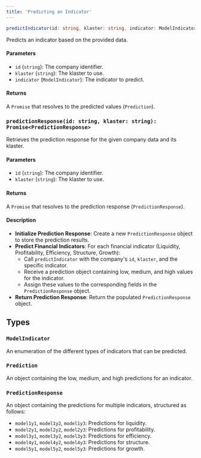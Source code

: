 ```yaml
---
title: 'Predicting an Indicator'
---
```


```typescript
predictIndicator(id: string, klaster: string, indicator: ModelIndicator): Promise<Prediction>
```

Predicts an indicator based on the provided data.

#### Parameters

- `id` (`string`): The company identifier.
- `klaster` (`string`): The klaster to use.
- `indicator` (`ModelIndicator`): The indicator to predict.

#### Returns

A `Promise` that resolves to the predicted values (`Prediction`).

### `predictionResponse(id: string, klaster: string): Promise<PredictionResponse>`

Retrieves the prediction response for the given company data and its klaster.

#### Parameters

- `id` (`string`): The company identifier.
- `klaster` (`string`): The klaster to use.

#### Returns

A `Promise` that resolves to the prediction response (`PredictionResponse`).

#### Description

- **Initialize Prediction Response**: Create a new `PredictionResponse` object to store the prediction results.
- **Predict Financial Indicators**: For each financial indicator (Liquidity, Profitability, Efficiency, Structure, Growth):
  - Call `predictIndicator` with the company's `id`, `klaster`, and the specific indicator.
  - Receive a prediction object containing low, medium, and high values for the indicator.
  - Assign these values to the corresponding fields in the `PredictionResponse` object.
- **Return Prediction Response**: Return the populated `PredictionResponse` object.

## Types

### `ModelIndicator`

An enumeration of the different types of indicators that can be predicted.

### `Prediction`

An object containing the low, medium, and high predictions for an indicator.

### `PredictionResponse`

An object containing the predictions for multiple indicators, structured as follows:

- `model1y1`, `model1y2`, `model1y3`: Predictions for liquidity.
- `model2y1`, `model2y2`, `model2y3`: Predictions for profitability.
- `model3y1`, `model3y2`, `model3y3`: Predictions for efficiency.
- `model4y1`, `model4y2`, `model4y3`: Predictions for structure.
- `model5y1`, `model5y2`, `model5y3`: Predictions for growth.